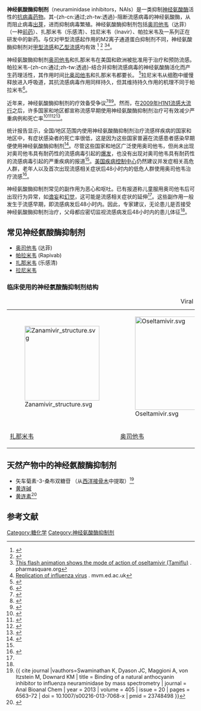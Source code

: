 {{noteTA|G1=LS}}
'''神经氨酸酶抑制剂'''（neuraminidase inhibitors，NAIs）是一类抑制[[神经氨酸酶|神经氨酸酶]]活性的[[抗病毒药物|抗病毒药物]]。其-{zh-cn:通过;zh-tw:透過}-阻断流感病毒的神经氨酸酶，从而阻止病毒[[出芽生殖|出芽]]，进而抑制病毒繁殖。神经氨酸酶抑制剂包括[[奥司他韦|奥司他韦]]（达菲）（一种[[前体药物|前药]]）、扎那米韦（乐感清）、拉尼米韦（Inavir）、帕拉米韦及一系列正在研发中的新药。与仅对甲型流感起作用的M2离子通道蛋白抑制剂不同，神经氨酸酶抑制剂对[[甲型流感病毒|甲型]][[乙型流感病毒|流感]]和[[乙型流感病毒|乙型流感]]均有效 <ref>{{Cite journal|title=Structural Studies of the Resistance of Influenza Virus Neuramindase to Inhibitors|last=Smith|first=B. J.|last2=McKimm-Breshkin|first2=J. L.|journal=Journal of Medicinal Chemistry|issue=11|doi=10.1021/jm010528u|year=2002|volume=45|pages=2207–12|pmid=12014958|last3=McDonald|first3=M.|last4=Fernley|first4=R. T.|last5=Varghese|first5=J. N.|last6=Colman|first6=P. M.|authorlink6=Peter Colman}}</ref> <ref>{{Cite journal|title=Molecular mechanisms of influenza virus resistance to neuraminidase inhibitors|url=https://www.researchgate.net/publication/8541991|last=Gubareva|first=Larisa V|journal=Virus Research|issue=1–2|doi=10.1016/j.virusres.2004.02.034|year=2004|volume=103|pages=199–203|pmid=15163510}}</ref> <ref>[http://www.pharmasquare.org/flash/Tamiflu.html This flash animation shows the mode of action of oseltamivir (Tamiflu)] {{Webarchive|url=https://web.archive.org/web/20051023004002/http://www.pharmasquare.org/flash/Tamiflu.html|date=2005-10-23}}. pharmasquare.org</ref><ref>[http://www.portfolio.mvm.ed.ac.uk/studentwebs/session2/group21/replicat.htm Replication of influenza virus] {{Wayback|url=http://www.portfolio.mvm.ed.ac.uk/studentwebs/session2/group21/replicat.htm |date=20210128145347 }}. mvm.ed.ac.uk</ref>。

神经氨酸酶抑制剂[[奥司他韦|奥司他韦]]和扎那米韦在美国和欧洲被批准用于治疗和预防流感。帕拉米韦-{zh-cn:通过;zh-tw:透過}-结合并抑制流感病毒的神经氨酸酶活化而产生药理活性，其作用时间比[[奥司他韦|奥司他韦]]和扎那米韦都要长。 <ref>{{Cite journal|title=Anti-influenza virus activity of peramivir in mice with single intramuscular injection|last=Bantia|first=Shanta|last2=Arnold|first2=C. Shane|date=1 January 2006|journal=Antiviral Research|issue=1|doi=10.1016/j.antiviral.2005.10.002|volume=69|pages=39–45|issn=0166-3542|pmid=16325932|last3=Parker|first3=Cynthia D.|last4=Upshaw|first4=Ramanda|last5=Chand|first5=Pooran}}</ref>拉尼米韦从细胞中缓慢释放进入呼吸道，其抗流感病毒作用同样持久，但其维持持久作用的机理不同于帕拉米韦<ref>{{Cite journal|title=Clinical pharmacokinetics of laninamivir, a novel long-acting neuraminidase inhibitor, after single and multiple inhaled doses of its prodrug, CS-8958, in healthy male volunteers|url=https://archive.org/details/sim_journal-of-clinical-pharmacology_2010-11_50_11/page/1319|last=Ishizuka|first=Hitoshi|last2=Yoshiba|first2=Satoshi|date=1 November 2010|journal=Journal of Clinical Pharmacology|issue=11|doi=10.1177/0091270009356297|volume=50|pages=1319–1329|issn=1552-4604|pmid=20145259|last3=Okabe|first3=Hiromi|last4=Yoshihara|first4=Kazutaka}}</ref>。

近年来，神经氨酸酶抑制剂的疗效备受争议<ref>{{cite journal|last1=Jefferson|first1=Tom|last2=Jones|first2=Mark|last3=Doshi|first3=Peter|last4=Spencer|first4=Elizabeth A.|last5=Onakpoya|first5=Igho|last6=Heneghan|first6=Carl J.|title=Oseltamivir for influenza in adults and children: systematic review of clinical study reports and summary of regulatory comments|journal=BMJ|date=9 April 2014|volume=348|pages=g2545|doi=10.1136/bmj.g2545|url=http://www.bmj.com/content/348/bmj.g2545|issn=1756-1833|pmid=24811411|pmc=3981975|access-date=2021-01-15|archive-date=2019-10-31|archive-url=https://web.archive.org/web/20191031002131/https://www.bmj.com/content/348/bmj.g2545|dead-url=no}}</ref><ref>{{cite journal|last1=Hsu|first1=Jonathan|last2=Santesso|first2=Nancy|last3=Mustafa|first3=Reem|last4=Brozek|first4=Jan|last5=Chen|first5=Yao Long|last6=Hopkins|first6=Jessica P.|last7=Cheung|first7=Adrienne|last8=Hovhannisyan|first8=Gayane|last9=Ivanova|first9=Liudmila|last10=Flottorp|first10=Signe A.|last11=Saeterdal|first11=Ingvil|last12=Wong|first12=Arthur D.|last13=Tian|first13=Jinhui|last14=Uyeki|first14=Timothy M.|last15=Akl|first15=Elie A.|last16=Alonso-Coello|first16=Pablo|last17=Smaill|first17=Fiona|last18=Schünemann|first18=Holger J.|title=Antivirals for treatment of influenza: a systematic review and meta-analysis of observational studies|journal=Annals of Internal Medicine|date=3 April 2012|volume=156|issue=7|pages=512–524|doi=10.7326/0003-4819-156-7-201204030-00411|issn=1539-3704|pmid=22371849|pmc=6679687}}</ref><ref>{{cite journal|last1=Heneghan|first1=Carl J.|last2=Onakpoya|first2=Igho|last3=Thompson|first3=Matthew|last4=Spencer|first4=Elizabeth A.|last5=Jones|first5=Mark|last6=Jefferson|first6=Tom|title=Zanamivir for influenza in adults and children: systematic review of clinical study reports and summary of regulatory comments|journal=BMJ|date=9 April 2014|volume=348|pages=g2547|doi=10.1136/bmj.g2547|url=http://www.bmj.com/content/348/bmj.g2547|issn=1756-1833|pmid=24811412|pmc=3981976|access-date=2021-01-15|archive-date=2021-03-23|archive-url=https://web.archive.org/web/20210323001946/https://www.bmj.com/content/348/bmj.g2547|dead-url=no}}</ref>。然而，在[[2009年H1N1流感大流行|2009年H1N1流感大流行]]之后，许多国家和地区都宣称流感早期使用神经氨酸酶抑制剂治疗可有效减少严重病例和死亡率<ref>{{cite journal|last1=Louie|first1=Janice K.|last2=Acosta|first2=Meileen|last3=Jamieson|first3=Denise J.|last4=Honein|first4=Margaret A.|title=Severe 2009 H1N1 Influenza in Pregnant and Postpartum Women in California|journal=New England Journal of Medicine|volume=362|issue=1|pages=27–35|doi=10.1056/nejmoa0910444|pmid=20032319|year=2010}}</ref><ref>{{cite journal|last1=Jain|first1=Seema|last2=Kamimoto|first2=Laurie|last3=Bramley|first3=Anna M.|last4=Schmitz|first4=Ann M.|last5=Benoit|first5=Stephen R.|last6=Louie|first6=Janice|last7=Sugerman|first7=David E.|last8=Druckenmiller|first8=Jean K.|last9=Ritger|first9=Kathleen A.|last10=Chugh|first10=Rashmi|last11=Jasuja|first11=Supriya|last12=Deutscher|first12=Meredith|last13=Chen|first13=Sanny|last14=Walker|first14=John D.|last15=Duchin|first15=Jeffrey S.|last16=Lett|first16=Susan|last17=Soliva|first17=Susan|last18=Wells|first18=Eden V.|last19=Swerdlow|first19=David|last20=Uyeki|first20=Timothy M.|last21=Fiore|first21=Anthony E.|last22=Olsen|first22=Sonja J.|last23=Fry|first23=Alicia M.|last24=Bridges|first24=Carolyn B.|last25=Finelli|first25=Lyn|title=Hospitalized Patients with 2009 H1N1 Influenza in the United States, April–June 2009|journal=New England Journal of Medicine|date=12 November 2009|volume=361|issue=20|pages=1935–1944|doi=10.1056/NEJMoa0906695|issn=0028-4793|pmid=19815859|citeseerx=10.1.1.183.7888}}</ref><ref>{{cite journal|last1=Domínguez-Cherit|first1=Guillermo|last2=Lapinsky|first2=Stephen E.|last3=Macias|first3=Alejandro E.|last4=Pinto|first4=Ruxandra|last5=Espinosa-Perez|first5=Lourdes|last6=de la Torre|first6=Alethse|last7=Poblano-Morales|first7=Manuel|last8=Baltazar-Torres|first8=Jose A.|last9=Bautista|first9=Edgar|last10=Martinez|first10=Abril|last11=Martinez|first11=Marco A.|last12=Rivero|first12=Eduardo|last13=Valdez|first13=Rafael|last14=Ruiz-Palacios|first14=Guillermo|last15=Hernández|first15=Martín|last16=Stewart|first16=Thomas E.|last17=Fowler|first17=Robert A.|title=Critically Ill patients with 2009 influenza A(H1N1) in Mexico|url=https://archive.org/details/sim_jama_2009-11-04_302_17/page/1880|journal=JAMA|date=4 November 2009|volume=302|issue=17|pages=1880–1887|doi=10.1001/jama.2009.1536|issn=1538-3598|pmid=19822626|doi-access=free}}</ref><ref name="ZarychanskiStuart2010">{{cite journal|last1=Zarychanski|first1=R.|last2=Stuart|first2=T. L.|last3=Kumar|first3=A.|last4=Doucette|first4=S.|last5=Elliott|first5=L.|last6=Kettner|first6=J.|last7=Plummer|first7=F.|title=Correlates of severe disease in patients with 2009 pandemic influenza (H1N1) virus infection|journal=Canadian Medical Association Journal|volume=182|issue=3|year=2010|pages=257–264|issn=0820-3946|doi=10.1503/cmaj.091884|pmid=20093297|pmc=2826467}}</ref>。

统计报告显示，全国/地区范围内使用神经氨酸酶抑制剂治疗流感样疾病的国家和地区中，有症状感染者的死亡率很低，这是因为这些国家普遍在流感患者感染早期便使用神经氨酸酶抑制剂<ref name="ncbi.nlm.nih.gov">{{cite journal|last1=Sugaya|first1=Norio|title=Widespread use of neuraminidase inhibitors in Japan|journal=Journal of Infection and Chemotherapy|date=1 October 2011|volume=17|issue=5|pages=595–601|doi=10.1007/s10156-011-0288-0|issn=1437-7780|pmid=21850418}}</ref>。尽管这些国家和地区广泛使用奥司他韦，但尚未出现对奥司他韦具有耐药性的流感病毒引起的[[疾病爆发|爆发]]，也没有出现对奥司他韦具有耐药性的流感病毒引起的严重疾病的报道<ref name="ncbi.nlm.nih.gov"/>。[[美国疾病控制与预防中心|美国疾病控制中心]]仍然建议并发症相关高危人群，老年人以及首次出现流感相关症状后48小时内的低危人群使用奥司他韦治疗流感<ref name="autogenerated1">{{cite web |url=https://www.cdc.gov/media/haveyouheard/stories/Influenza_antiviral2.html |title=CDC Online Newsroom - "Have You Heard?" Archive: 2014 - Influenza A Variant Virus |work=cdc.gov |access-date=2021-01-15 |archive-date=2017-01-18 |archive-url=https://web.archive.org/web/20170118062432/https://www.cdc.gov/media/haveyouheard/stories/Influenza_antiviral2.html |dead-url=no }}</ref>。

神经氨酸酶抑制剂常见的副作用为恶心和呕吐。已有报道称儿童服用奥司他韦后可出现行为异常，如[[譫妄|谵妄]]和[[幻觉|幻觉]]，这可能是流感相关症状的延伸<ref name="ncbi.nlm.nih.gov"/>。这些副作用一般发生于流感早期，即流感病发后48小时内。因此，专家建议，无论患儿是否接受神经氨酸酶抑制剂治疗，父母都应密切监视流感病发后48小时内的患儿体征<ref name="ncbi.nlm.nih.gov"/>。

==常见神经氨酸酶抑制剂==
*[[奥司他韦|奥司他韦]] (达菲)
*[[帕拉米韦|帕拉米韦]] (Rapivab)
*[[扎那米韦|扎那米韦]] (乐感清)
*[[拉尼米韦|拉尼米韦]]

===临床使用的神经氨酸酶抑制剂结构===
{| class="wikitable" style="margin: 1em auto 1em auto;"
|+ Viral neuraminidase inhibitors in use
|-
| [[File:Zanamivir_structure.svg|200x200px]]
| [[File:Oseltamivir.svg|220x250px]]
| [[File:Peramivir.svg|200x200px]]
| [[File:Laninamivir.svg|200x200px]]
|-
| [[扎那米韦|扎那米韦]]
| [[奥司他韦|奥司他韦]]
| [[帕拉米韦|帕拉米韦]]
| [[拉尼米韦|拉尼米韦]]
|}

==天然产物中的神经氨酸酶抑制剂==
*矢车菊素-3-桑布双糖苷 （从[[西洋接骨木|西洋接骨木]]中提取）<ref>{{ cite journal |vauthors=Swaminathan K, Dyason JC, Maggioni A, von Itzstein M, Downard KM | title = Binding of a natural anthocyanin inhibitor to influenza neuraminidase by mass spectrometry | journal = Anal Bioanal Chem | year = 2013 | volume = 405 | issue = 20 | pages = 6563–72 | doi = 10.1007/s00216-013-7068-x | pmid = 23748498 }}</ref>
*[[黄连碱|黄连碱]]
*[[黄连素|黄连素]]<ref>{{Cite journal|last=Kim|first=Jang Hoon|last2=Ryu|first2=Young Bae|last3=Lee|first3=Woo Song|last4=Kim|first4=Young Ho|date=2014-11-01|title=Neuraminidase inhibitory activities of quaternary isoquinoline alkaloids from Corydalis turtschaninovii rhizome|journal=Bioorganic & Medicinal Chemistry|volume=22|issue=21|pages=6047–6052|doi=10.1016/j.bmc.2014.09.004|issn=1464-3391|pmid=25277281|doi-access=free}}</ref>

== 参考文献 ==
{{Reflist}}

[[Category:糖化学|Category:糖化学]]
[[Category:神经氨酸酶抑制剂|Category:神经氨酸酶抑制剂]]